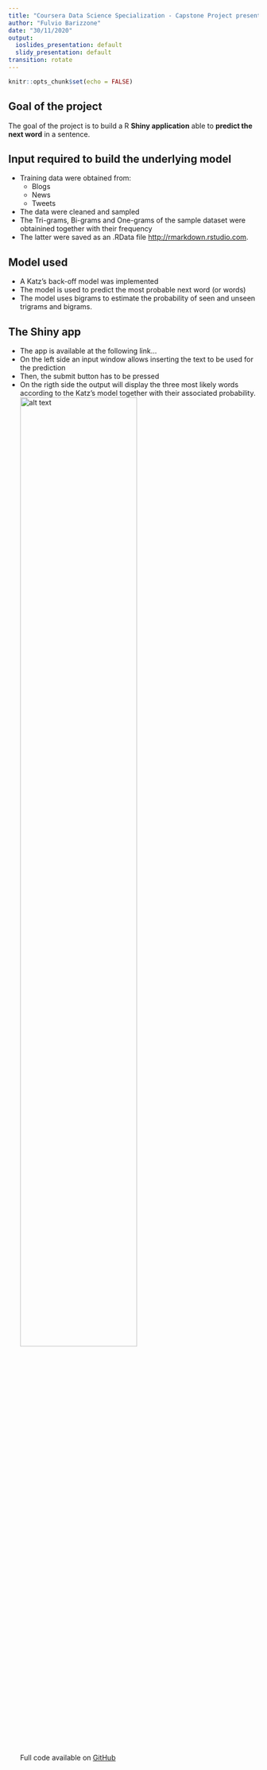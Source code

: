 ---
title: "Coursera Data Science Specialization - Capstone Project presentation"
author: "Fulvio Barizzone"
date: "30/11/2020"
output:
  ioslides_presentation: default
  slidy_presentation: default
transition: rotate
---

```{r setup, include=FALSE}
knitr::opts_chunk$set(echo = FALSE)
```

## Goal of the project

The goal of the project is to build a R **Shiny application** able to **predict the next 
word** in a sentence.

## Input required to build the underlying model
- Training data were obtained from:
    + Blogs
    + News
    + Tweets
- The data were cleaned and sampled
- The Tri-grams, Bi-grams and One-grams of the sample dataset were obtainined 
together with their frequency
- The latter were saved as an .RData file <http://rmarkdown.rstudio.com>.

## Model used
- A Katz's back-off model was implemented
- The model is used to predict the most probable next word (or words)
- The model uses bigrams to estimate the probability of seen and unseen trigrams and bigrams. 

## The Shiny app
- The app is available at the following link...
- On the left side an input window allows inserting the text to be used for the 
prediction
- Then, the submit button has to be pressed
- On the rigth side the output will display the three most likely words according 
to the Katz's model together with their associated probability.  
![alt text](AppScreenshot.jpg){width=70%}  
Full code available on [GitHub](https://github.com/Cippa/Coursera-Data-Science-Capstone)  

